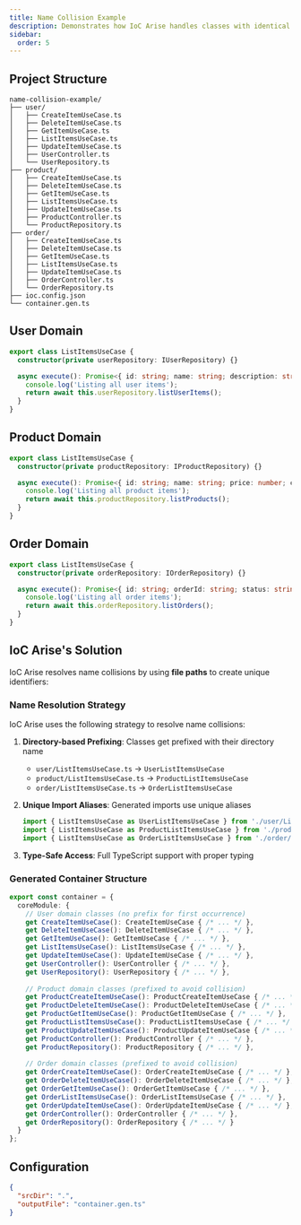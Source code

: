 ```yaml
---
title: Name Collision Example
description: Demonstrates how IoC Arise handles classes with identical names across different modules
sidebar:
  order: 5
---
```


## Project Structure

```
name-collision-example/
├── user/
│   ├── CreateItemUseCase.ts
│   ├── DeleteItemUseCase.ts
│   ├── GetItemUseCase.ts
│   ├── ListItemsUseCase.ts
│   ├── UpdateItemUseCase.ts
│   ├── UserController.ts
│   └── UserRepository.ts
├── product/
│   ├── CreateItemUseCase.ts
│   ├── DeleteItemUseCase.ts
│   ├── GetItemUseCase.ts
│   ├── ListItemsUseCase.ts
│   ├── UpdateItemUseCase.ts
│   ├── ProductController.ts
│   └── ProductRepository.ts
├── order/
│   ├── CreateItemUseCase.ts
│   ├── DeleteItemUseCase.ts
│   ├── GetItemUseCase.ts
│   ├── ListItemsUseCase.ts
│   ├── UpdateItemUseCase.ts
│   ├── OrderController.ts
│   └── OrderRepository.ts
├── ioc.config.json
└── container.gen.ts
```

## User Domain

```typescript
export class ListItemsUseCase {
  constructor(private userRepository: IUserRepository) {}

  async execute(): Promise<{ id: string; name: string; description: string }[]> {
    console.log('Listing all user items');
    return await this.userRepository.listUserItems();
  }
}
```

## Product Domain

```typescript
export class ListItemsUseCase {
  constructor(private productRepository: IProductRepository) {}

  async execute(): Promise<{ id: string; name: string; price: number; category: string }[]> {
    console.log('Listing all product items');
    return await this.productRepository.listProducts();
  }
}
```

## Order Domain

```typescript
export class ListItemsUseCase {
  constructor(private orderRepository: IOrderRepository) {}

  async execute(): Promise<{ id: string; orderId: string; status: string }[]> {
    console.log('Listing all order items');
    return await this.orderRepository.listOrders();
  }
}
```

## IoC Arise's Solution

IoC Arise resolves name collisions by using **file paths** to create unique identifiers:

### Name Resolution Strategy

IoC Arise uses the following strategy to resolve name collisions:

1. **Directory-based Prefixing**: Classes get prefixed with their directory name
   - `user/ListItemsUseCase.ts` → `UserListItemsUseCase`
   - `product/ListItemsUseCase.ts` → `ProductListItemsUseCase`
   - `order/ListItemsUseCase.ts` → `OrderListItemsUseCase`

2. **Unique Import Aliases**: Generated imports use unique aliases
   ```typescript
   import { ListItemsUseCase as UserListItemsUseCase } from './user/ListItemsUseCase';
   import { ListItemsUseCase as ProductListItemsUseCase } from './product/ListItemsUseCase';
   import { ListItemsUseCase as OrderListItemsUseCase } from './order/ListItemsUseCase';
   ```

3. **Type-Safe Access**: Full TypeScript support with proper typing

### Generated Container Structure

```typescript
export const container = {
  coreModule: {
    // User domain classes (no prefix for first occurrence)
    get CreateItemUseCase(): CreateItemUseCase { /* ... */ },
    get DeleteItemUseCase(): DeleteItemUseCase { /* ... */ },
    get GetItemUseCase(): GetItemUseCase { /* ... */ },
    get ListItemsUseCase(): ListItemsUseCase { /* ... */ },
    get UpdateItemUseCase(): UpdateItemUseCase { /* ... */ },
    get UserController(): UserController { /* ... */ },
    get UserRepository(): UserRepository { /* ... */ },
    
    // Product domain classes (prefixed to avoid collision)
    get ProductCreateItemUseCase(): ProductCreateItemUseCase { /* ... */ },
    get ProductDeleteItemUseCase(): ProductDeleteItemUseCase { /* ... */ },
    get ProductGetItemUseCase(): ProductGetItemUseCase { /* ... */ },
    get ProductListItemsUseCase(): ProductListItemsUseCase { /* ... */ },
    get ProductUpdateItemUseCase(): ProductUpdateItemUseCase { /* ... */ },
    get ProductController(): ProductController { /* ... */ },
    get ProductRepository(): ProductRepository { /* ... */ },
    
    // Order domain classes (prefixed to avoid collision)
    get OrderCreateItemUseCase(): OrderCreateItemUseCase { /* ... */ },
    get OrderDeleteItemUseCase(): OrderDeleteItemUseCase { /* ... */ },
    get OrderGetItemUseCase(): OrderGetItemUseCase { /* ... */ },
    get OrderListItemsUseCase(): OrderListItemsUseCase { /* ... */ },
    get OrderUpdateItemUseCase(): OrderUpdateItemUseCase { /* ... */ },
    get OrderController(): OrderController { /* ... */ },
    get OrderRepository(): OrderRepository { /* ... */ }
  }
};
```

## Configuration

```json
{
  "srcDir": ".",
  "outputFile": "container.gen.ts"
}
```